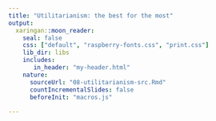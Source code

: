 ```yaml
---
title: "Utilitarianism: the best for the most"
output:
  xaringan::moon_reader:
    seal: false
    css: ["default", "raspberry-fonts.css", "print.css"]
    lib_dir: libs
    includes:
       in_header: "my-header.html"
    nature:
      sourceUrl: "08-utilitarianism-src.Rmd"
      countIncrementalSlides: false
      beforeInit: "macros.js"
      
---
```

